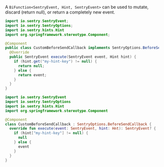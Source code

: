A `BiFunction<SentryEvent, Hint, SentryEvent>` can be used to mutate, discard (return null), or return a completely new event.

```java
import io.sentry.SentryEvent;
import io.sentry.SentryOptions;
import io.sentry.hints.Hint
import org.springframework.stereotype.Component;

@Component
public class CustomBeforeSendCallback implements SentryOptions.BeforeSendCallback {
  @Override
  public SentryEvent execute(SentryEvent event, Hint hint) {
    if (hint.get("my-hint-key") != null) {
      return null;
    } else {
      return event;
    }
  }
}
```

```kotlin
import io.sentry.SentryEvent
import io.sentry.SentryOptions
import io.sentry.hints.Hint
import org.springframework.stereotype.Component

@Component
class CustomBeforeSendCallback : SentryOptions.BeforeSendCallback {
  override fun execute(event: SentryEvent, hint: Hnt): SentryEvent? {
    if (hint["my-hint-key"] != null) {
      null
    } else {
      event
    }
  }
}
```
